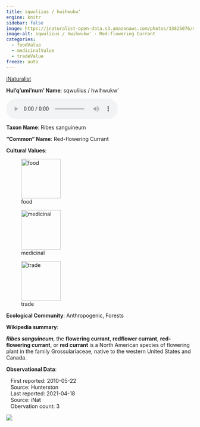 ```yaml
---
title: sqwuliius / hwihwukw'
engine: knitr
sidebar: false
image: https://inaturalist-open-data.s3.amazonaws.com/photos/33825076/medium.jpg
image-alt: sqwuliius / hwihwukw' - Red-flowering Currant
categories:
  - foodValue
  - medicinalValue
  - tradeValue
freeze: auto
---
```


<div role="img" class="imerss-photo" style="background-image: url(https://inaturalist-open-data.s3.amazonaws.com/photos/33825076/medium.jpg)" 
 alt="sqwuliius / hwihwukw' - Red-flowering Currant">
 <a href="https://www.inaturalist.org/taxa/53435" target="_blank" class="taxonDisplay-iNat-extern">iNaturalist<span class="external-link"></span></a>
</div>

**Hul'q'umi'num' Name**: sqwuliius / hwihwukw'

<audio controls>
  <source src="../../NA" type="audio/mpeg">
</audio>

**Taxon Name**: Ribes sanguineum

**"Common" Name**: Red-flowering Currant

**Cultural Values**:

:::{layout-nrow=1}
![food](/files/food.svg){width=106px}

![medicinal](/files/medicinal.svg){width=106px}

![trade](/files/trade.svg){width=106px}
:::

**Ecological Community**: Anthropogenic, Forests

**Wikipedia summary**:
<p class="mw-empty-elt">
</p>

<p><i><b>Ribes sanguineum</b></i>, the <b>flowering currant</b>, <b>redflower currant</b>, <b>red-flowering currant</b>, or <b>red currant</b> is a North American species of flowering plant in the family Grossulariaceae, native to the western United States and Canada.

**Observational Data**:

|    First reported: 2010-05-22

|    Source: Hunterston

|    Last reported: 2021-04-18

|    Source: iNat

|    Obervation count: 3

![](community_dist.png)
